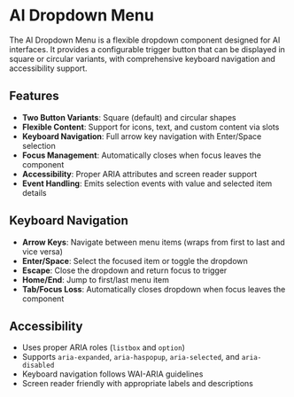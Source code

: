 
<Meta of={AiDropdownMenuStories} />

# AI Dropdown Menu

The AI Dropdown Menu is a flexible dropdown component designed for AI interfaces. It provides a configurable trigger button that can be displayed in square or circular variants, with comprehensive keyboard navigation and accessibility support.

<Canvas of={AiDropdownMenuStories.Demo} />

## Features

- **Two Button Variants**: Square (default) and circular shapes
- **Flexible Content**: Support for icons, text, and custom content via slots
- **Keyboard Navigation**: Full arrow key navigation with Enter/Space selection
- **Focus Management**: Automatically closes when focus leaves the component
- **Accessibility**: Proper ARIA attributes and screen reader support
- **Event Handling**: Emits selection events with value and selected item details

## Keyboard Navigation

- **Arrow Keys**: Navigate between menu items (wraps from first to last and vice versa)
- **Enter/Space**: Select the focused item or toggle the dropdown
- **Escape**: Close the dropdown and return focus to trigger
- **Home/End**: Jump to first/last menu item
- **Tab/Focus Loss**: Automatically closes dropdown when focus leaves the component

## Accessibility

- Uses proper ARIA roles (`listbox` and `option`)
- Supports `aria-expanded`, `aria-haspopup`, `aria-selected`, and `aria-disabled`
- Keyboard navigation follows WAI-ARIA guidelines
- Screen reader friendly with appropriate labels and descriptions

